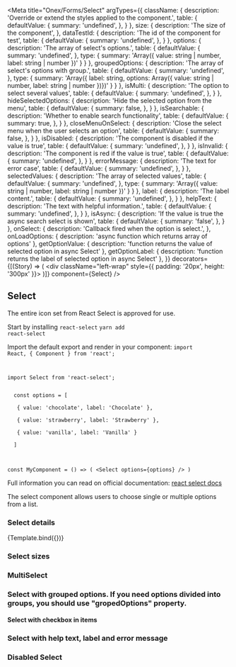 

<Meta
    title="Onex/Forms/Select"
    argTypes={{
        className: {
            description: 'Override or extend the styles applied to the component.',
            table: {
                defaultValue: {
                    summary: 'undefined',
                },
            }
        },
        size: {
            description: 'The size of the component',
        },
        dataTestId: {
            description: 'The id of the component for test',
            table: {
                defaultValue: {
                    summary: 'undefined',
                },
            }
        },
        options: {
          description: 'The array of select\'s options.',
          table: {
            defaultValue: {
                summary: 'undefined',
            },
            type: {
              summary: 'Array({ value: string | number, label: string | number })'
            }
          }
        },
        groupedOptions: {
          description: 'The array of select\'s options with group.',
          table: {
            defaultValue: {
              summary: 'undefined',
            },
            type: {
              summary: 'Array({ label: string, options: Array({ value: string | number, label: string | number })})'
            }
          }
        },
        isMulti: {
          description: 'The option to select several values',
          table: {
              defaultValue: {
                  summary: 'undefined',
              },
          }
        },
        hideSelectedOptions: {
          description: 'Hide the selected option from the menu',
          table: {
            defaultValue: {
              summary: false,
            },
          }
        },
        isSearchable: {
          description: 'Whether to enable search functionality',
          table: {
            defaultValue: {
              summary: true,
            },
          }
        },
        closeMenuOnSelect: {
          description: 'Close the select menu when the user selects an option',
          table: {
            defaultValue: {
              summary: false,
            },
          }
        },
        isDisabled: {
          description: 'The component is disabled if the value is true',
          table: {
              defaultValue: {
                  summary: 'undefined',
              },
          }
        },
        isInvalid: {
          description: 'The component is red if the value is true',
          table: {
              defaultValue: {
                  summary: 'undefined',
              },
          }
        },
        errorMessage: {
          description: 'The text for error case',
          table: {
              defaultValue: {
                  summary: 'undefined',
              },
          }
        },
        selectedValues: {
          description: 'The array of selected values',
          table: {
              defaultValue: {
                  summary: 'undefined',
              },
              type: {
                summary: 'Array({ value: string | number, label: string | number })'
              }
          }
        },
        label: {
          description: 'The label content.',
          table: {
            defaultValue: {
              summary: 'undefined',
            },
          }
        },
        helpText: {
          description: 'The text with helpful information.',
          table: {
            defaultValue: {
              summary: 'undefined',
            },
          }
        },
        isAsync: {
            description: 'If the value is true the async search select is shown',
            table: {
                defaultValue: {
                    summary: 'false',
                },
            }
        },
        onSelect: {
          description: 'Callback fired when the option is select.',
        },
        onLoadOptions: { description: 'async function which returns array of options' },
        getOptionValue: { description: 'function returns the value of selected option in async Select' },
        getOptionLabel: { description: 'function returns the label of selected option in async Select' },
    }}
    decorators={[(Story) => (
      <div className="left-wrap" style={{ padding: '20px', height: '300px' }}>
        <Story />
      </div>
    )]}
    component={Select}
/>


## Select

The entire icon set from React Select is approved for use.

Start by installing <code>react-select</code>
<code>yarn add react-select</code>

Import the default export and render in your component:
<code>import React, &#123; Component &#125; from 'react';
<p>import Select from 'react-select';</p>
  const options = [<br />
  &ensp;&#123; value: 'chocolate', label: 'Chocolate' &#125;,<br />
  &ensp;&#123; value: 'strawberry', label: 'Strawberry' &#125;,<br />
  &ensp;&#123; value: 'vanilla', label: 'Vanilla' &#125;<br />
  ]<br />

  const MyComponent = () => (
    &#60;Select options=&#123;options} /&#62;
  )
</code>

Full information you can read on official documentation: <a href="https://react-select.com/home" target="_blank" rel="noreferrer">react select docs</a>

The select component allows users to choose single or multiple options from a list.

### Select details

<Canvas>
  <Story
    name="Demo"
    height="200px"
    padding="10px"
    args={{
      size: 'md',
      className: 'select',
      dataTestId: 'select',
      options: [
        { value: 'brazil', label: 'Brazil' },
        { value: 'colombia', label: 'Colombia' },
        { value: 'poland', label: 'Poland' },
        { value: 'portugal', label: 'Portugal' },
        { value: 'spain', label: 'Spain' },
      ],
      isMulti: true,
      selectedValues: [],
    }}>
    {Template.bind({})}
  </Story>
</Canvas>


<ArgsTable story="Demo" />

### Select sizes

<Canvas>
    <Story name="Small" story={stories.Small} />
    <Story name="Medium" story={stories.Medium} />
</Canvas>

### MultiSelect

<Canvas>
  <Story name="MultiSelect" story={stories.Multi} />
</Canvas>

### Select with grouped options. If you need options divided into groups, you should use "gropedOptions" property.

<Canvas>
  <Story height="450px" name="GroupOption" story={stories.GroupOption} />
</Canvas>

#### Select with checkbox in items

<Canvas>
  <Story name="WithCheckboxes" story={stories.WithCheckboxes} />
</Canvas>

### Select with help text, label and error message

<Canvas>
  <Story name="Label" story={stories.Label} />
  <Story name="HelpText" story={stories.HelpText} />
  <Story name="ErrorField" story={stories.ErrorField} />
</Canvas>

### Disabled Select

<Canvas>
  <Story name="Disabled" story={stories.Disabled} />
</Canvas>
